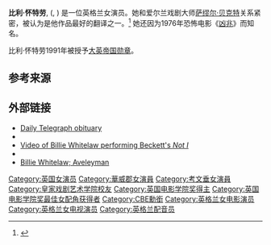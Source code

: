 {{Infobox person
| name          = 比利·怀特劳<br>Billie Whitelaw
| honorific_suffix = {{post-nominals|country=GBR|CBE|size=100%}}
|image          = 
| caption       = 
| birthname     = Billie Honor Whitelaw
| birth_date    = {{birth date|1932|6|6|df=yes}}
| birth_place   = {{UK}}[[英格兰|英格兰]][[考文垂|考文垂]],<ref name="ReferenceA">Prior to 1st April 1974 Coventry was in Warwickshire</ref>
| death_date    = {{death date and age|2014|12|21|1932|6|6|df=yes}}
| death_place   = {{UK}}[[伦敦|伦敦]]
| other_names   = 
| occupation    = 女演员
| yearsactive   = 1950–2002, 2007
| spouse        = [[彼得·沃恩|彼得·沃恩]]<br>(m. 1952–1966; 离婚)<br />Robert Muller<br>(m. 1967–1998; 直到他死亡)
| children      = 1
}}
'''比利·怀特劳''', ({{lang-en|Billie Honor Whitelaw}}, {{bd|1932年|6月6日|2014年|12月21日|catIdx=Whitelaw}}) 是一位英格兰女演员。她和爱尔兰戏剧大师[[萨缪尔·贝克特|萨缪尔·贝克特]]关系紧密，被认为是他作品最好的翻译之一。<ref name=nyswi>{{Cite web |url=http://www.albany.edu/writers-inst/webpages4/archives/whitelaw.html |title=Billie Whitelaw at New York State Writers Institute, State University of New York |access-date=2016-12-22 |archive-date=2020-12-23 |archive-url=https://web.archive.org/web/20201223005833/https://www.albany.edu/writers-inst/webpages4/archives/whitelaw.html |dead-url=no }}</ref> 她还因为1976年恐怖电影《[[凶兆_(电影)|凶兆]]》而知名。

比利·怀特劳1991年被授予[[大英帝国勋章|大英帝国勋章]]。

==参考来源==
{{Reflist}}

==外部链接==
*[http://www.telegraph.co.uk/news/obituaries/11307744/Billie-Whitelaw-obituary.html Daily Telegraph obituary] {{Wayback|url=http://www.telegraph.co.uk/news/obituaries/11307744/Billie-Whitelaw-obituary.html |date=20201128051510 }}
* {{IMDb name|0925794}}
*[https://web.archive.org/web/20060602102734/http://ubu.wfmu.org/video/Beckett-Samuel_Not-I-Whitelaw_1973.avi Video of Billie Whitelaw performing Beckett's ''Not I'']
*{{Screenonline name|489152}}
*[http://www.aveleyman.com/ActorCredit.aspx?ActorID=18292 Billie Whitelaw; Aveleyman] {{Wayback|url=http://www.aveleyman.com/ActorCredit.aspx?ActorID=18292 |date=20200929070241 }}

{{英国电影学院奖最佳女配角}}
{{國家影評人協會獎最佳女配角}}
{{Authority control}}
{{DEFAULTSORT:Whitelaw, Billie}}
[[Category:英国女演员|Category:英国女演员]]
[[Category:華威郡女演員|Category:華威郡女演員]]
[[Category:考文垂女演員|Category:考文垂女演員]]
[[Category:皇家戏剧艺术学院校友|Category:皇家戏剧艺术学院校友]]
[[Category:英国电影学院奖得主|Category:英国电影学院奖得主]]
[[Category:英国电影学院奖最佳女配角获得者|Category:英国电影学院奖最佳女配角获得者]]
[[Category:CBE勳銜|Category:CBE勳銜]]
[[Category:英格兰女电影演员|Category:英格兰女电影演员]]
[[Category:英格兰女电视演员|Category:英格兰女电视演员]]
[[Category:英格兰配音员|Category:英格兰配音员]]